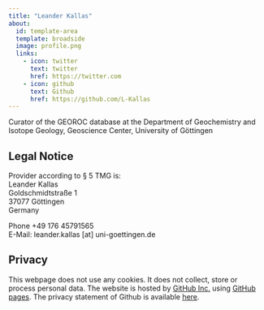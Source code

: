 ```yaml
---
title: "Leander Kallas"
about:
  id: template-area
  template: broadside
  image: profile.png
  links:
    - icon: twitter
      text: twitter
      href: https://twitter.com
    - icon: github
      text: Github
      href: https://github.com/L-Kallas
---
```


:::{#template-area}

Curator of the GEOROC database at the Department of Geochemistry and Isotope Geology, Geoscience Center, University of Göttingen

:::

## Legal Notice

Provider according to § 5 TMG is:  
Leander Kallas  
Goldschmidtstraße 1  
37077 Göttingen  
Germany  

Phone +49 176 45791565  
E-Mail: leander.kallas [at] uni-goettingen.de

## Privacy

This webpage does not use any cookies. It does not collect, store or process personal data. The website is hosted by [GitHub Inc.](https://github.com/){target="_blank"} using [GitHub pages](https://docs.github.com/en/pages/getting-started-with-github-pages/about-github-pages){target="_blank"}. The privacy statement of Github is available [here](https://docs.github.com/en/site-policy/privacy-policies/github-privacy-statement){target="_blank"}. 
